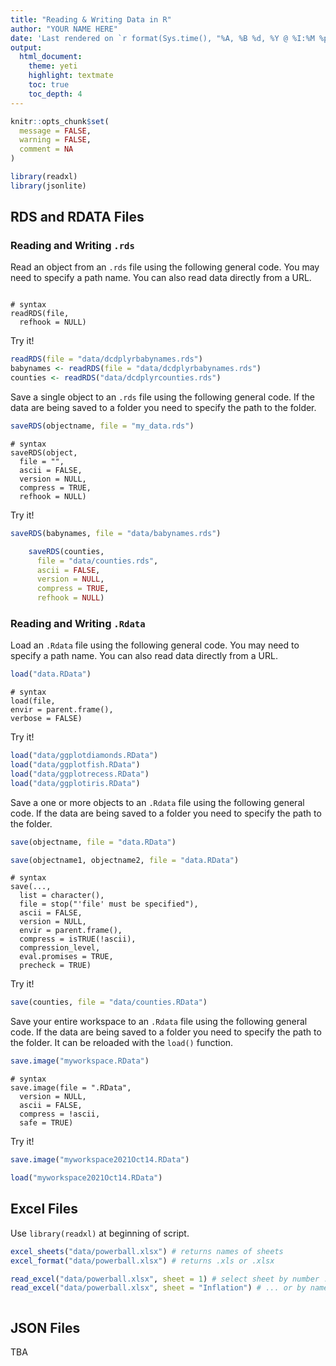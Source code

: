 ```yaml
---
title: "Reading & Writing Data in R"
author: "YOUR NAME HERE"
date: 'Last rendered on `r format(Sys.time(), "%A, %B %d, %Y @ %I:%M %p")`'
output: 
  html_document: 
    theme: yeti
    highlight: textmate
    toc: true
    toc_depth: 4
---
```


```r
knitr::opts_chunk$set(
  message = FALSE,
  warning = FALSE,
  comment = NA
)
```

```r
library(readxl)
library(jsonlite)
```

## RDS and RDATA Files

### Reading and Writing `.rds`

Read an object from an `.rds` file using the following general code. You may need to specify a path name. You can also read data directly from a URL.

```r

```

    # syntax
    readRDS(file, 
      refhook = NULL)

Try it!

```r

readRDS(file = "data/dcdplyrbabynames.rds")
babynames <- readRDS(file = "data/dcdplyrbabynames.rds")
counties <- readRDS("data/dcdplyrcounties.rds")

```

Save a single object to an `.rds` file using the following general code. If the data are being saved to a folder you need to specify the path to the folder.

```r
saveRDS(objectname, file = "my_data.rds")
```

    # syntax
    saveRDS(object, 
      file = "", 
      ascii = FALSE, 
      version = NULL,
      compress = TRUE, 
      refhook = NULL)

Try it!

```r

saveRDS(babynames, file = "data/babynames.rds")

    saveRDS(counties, 
      file = "data/counties.rds", 
      ascii = FALSE, 
      version = NULL,
      compress = TRUE, 
      refhook = NULL)
```

### Reading and Writing `.Rdata`

Load an `.Rdata` file using the following general code. You may need to specify a path name. You can also read data directly from a URL.

```r
load("data.RData")
```

    # syntax
    load(file, 
    envir = parent.frame(), 
    verbose = FALSE)

Try it!

```r
load("data/ggplotdiamonds.RData")
load("data/ggplotfish.RData")
load("data/ggplotrecess.RData")
load("data/ggplotiris.RData")
```

Save a one or more objects to an `.Rdata` file using the following general code. If the data are being saved to a folder you need to specify the path to the folder.

```r
save(objectname, file = "data.RData")
```

```r
save(objectname1, objectname2, file = "data.RData")
```

    # syntax
    save(..., 
      list = character(),
      file = stop("'file' must be specified"),
      ascii = FALSE, 
      version = NULL, 
      envir = parent.frame(),
      compress = isTRUE(!ascii), 
      compression_level,
      eval.promises = TRUE, 
      precheck = TRUE)

Try it!

```r
save(counties, file = "data/counties.RData")
```

Save your entire workspace to an `.Rdata` file using the following general code. If the data are being saved to a folder you need to specify the path to the folder. It can be reloaded with the `load()` function.

```r
save.image("myworkspace.RData")
```

    # syntax
    save.image(file = ".RData", 
      version = NULL, 
      ascii = FALSE,
      compress = !ascii, 
      safe = TRUE)

Try it!

```r
save.image("myworkspace2021Oct14.RData")
```

```r
load("myworkspace2021Oct14.RData")
```
## Excel Files

Use `library(readxl)` at beginning of script.

```r
excel_sheets("data/powerball.xlsx") # returns names of sheets
excel_format("data/powerball.xlsx") # returns .xls or .xlsx

read_excel("data/powerball.xlsx", sheet = 1) # select sheet by number ...
read_excel("data/powerball.xlsx", sheet = "Inflation") # ... or by name
```
```r

```
## JSON Files

TBA